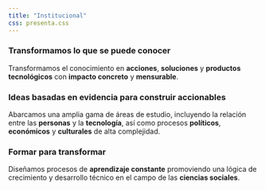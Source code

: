 ```yaml
---
title: "Institucional"
css: presenta.css
---
```


### **Transformamos lo que se puede conocer**

::: card
Transformamos el conocimiento en **acciones**, **soluciones** y **productos tecnológicos** con **impacto concreto** y **mensurable**.
:::

### **Ideas basadas en evidencia para construir accionables**

::: card
Abarcamos una amplia gama de áreas de estudio, incluyendo la relación entre las **personas** y la **tecnología**, así como procesos **políticos**, **económicos** y **culturales** de alta complejidad.
:::

### **Formar para transformar**

::: card
Diseñamos procesos de **aprendizaje constante** promoviendo una lógica de crecimiento y desarrollo técnico en el campo de las **ciencias sociales**.
:::

